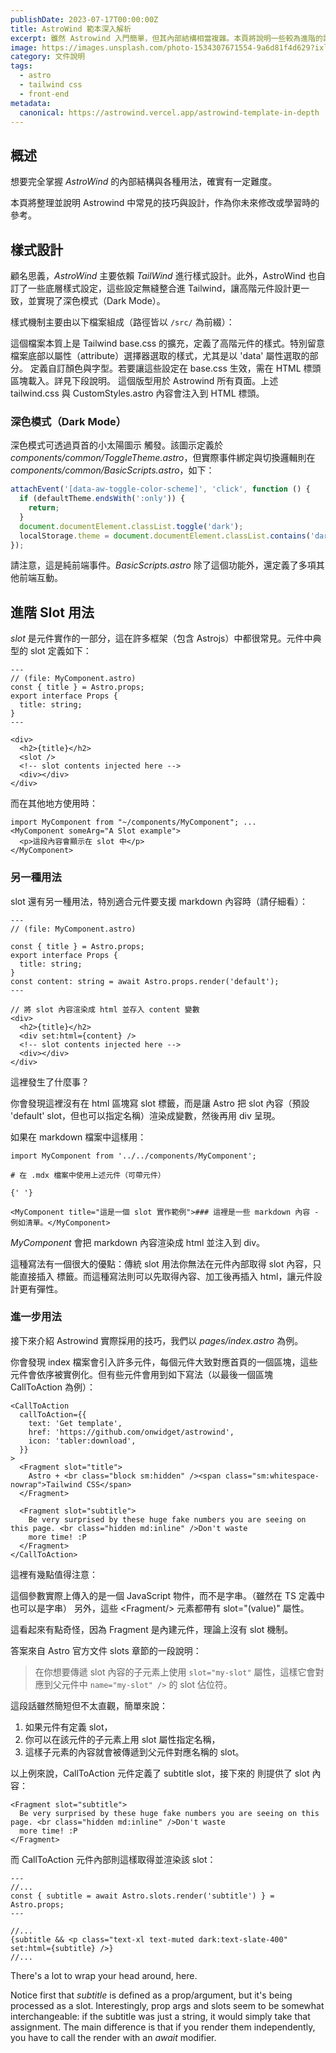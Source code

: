 ```yaml
---
publishDate: 2023-07-17T00:00:00Z
title: AstroWind 範本深入解析
excerpt: 雖然 Astrowind 入門簡單，但其內部結構相當複雜。本頁將說明一些較為進階的設計與用法，協助你深入理解與擴充。
image: https://images.unsplash.com/photo-1534307671554-9a6d81f4d629?ixlib=rb-4.0.3&ixid=M3wxMjA3fDB8MHxwaG90by1wYWdlfHx8fGVufDB8fHx8fA%3D%3D&auto=format&fit=crop&w=1651&q=80
category: 文件說明
tags:
  - astro
  - tailwind css
  - front-end
metadata:
  canonical: https://astrowind.vercel.app/astrowind-template-in-depth
---
```



## 概述

想要完全掌握 _AstroWind_ 的內部結構與各種用法，確實有一定難度。

本頁將整理並說明 Astrowind 中常見的技巧與設計，作為你未來修改或學習時的參考。

## 樣式設計

顧名思義，_AstroWind_ 主要依賴 _TailWind_ 進行樣式設計。此外，AstroWind 也自訂了一些底層樣式設定，這些設定無縫整合進 Tailwind，讓高階元件設計更一致，並實現了深色模式（Dark Mode）。

樣式機制主要由以下檔案組成（路徑皆以 `/src/` 為前綴）：

<DListItem dt="assets/styles/tailwind.css">
  這個檔案本質上是 Tailwind base.css 的擴充，定義了高階元件的樣式。特別留意檔案底部以屬性（attribute）選擇器選取的樣式，尤其是以 'data' 屬性選取的部分。
</DListItem>
<DListItem dt="components/CustomStyles.astro">
  定義自訂顏色與字型。若要讓這些設定在 base.css 生效，需在 HTML 標頭區塊載入。詳見下段說明。
</DListItem>
<DListItem dt="layouts/Layout.astro">
  這個版型用於 Astrowind 所有頁面。上述 tailwind.css 與 CustomStyles.astro 內容會注入到 HTML 標頭。
</DListItem>

### 深色模式（Dark Mode）

深色模式可透過頁首的小太陽圖示 <ToggleTheme/> 觸發。該圖示定義於 _components/common/ToggleTheme.astro_，但實際事件綁定與切換邏輯則在 _components/common/BasicScripts.astro_，如下：

```javascript
attachEvent('[data-aw-toggle-color-scheme]', 'click', function () {
  if (defaultTheme.endsWith(':only')) {
    return;
  }
  document.documentElement.classList.toggle('dark');
  localStorage.theme = document.documentElement.classList.contains('dark') ? 'dark' : 'light';
});
```

請注意，這是純前端事件。_BasicScripts.astro_ 除了這個功能外，還定義了多項其他前端互動。

## 進階 Slot 用法

_slot_ 是元件實作的一部分，這在許多框架（包含 Astrojs）中都很常見。元件中典型的 slot 定義如下：

```astro
---
// (file: MyComponent.astro)
const { title } = Astro.props;
export interface Props {
  title: string;
}
---

<div>
  <h2>{title}</h2>
  <slot />
  <!-- slot contents injected here -->
  <div></div>
</div>
```

而在其他地方使用時：

```astro
import MyComponent from "~/components/MyComponent"; ...
<MyComponent someArg="A Slot example">
  <p>這段內容會顯示在 slot 中</p>
</MyComponent>
```

### 另一種用法

slot 還有另一種用法，特別適合元件要支援 markdown 內容時（請仔細看）：

```astro
---
// (file: MyComponent.astro)

const { title } = Astro.props;
export interface Props {
  title: string;
}
const content: string = await Astro.props.render('default');
---

// 將 slot 內容渲染成 html 並存入 content 變數
<div>
  <h2>{title}</h2>
  <div set:html={content} />
  <!-- slot contents injected here -->
  <div></div>
</div>
```

這裡發生了什麼事？

你會發現這裡沒有在 html 區塊寫 slot 標籤，而是讓 Astro 把 slot 內容（預設 'default' slot，但也可以指定名稱）渲染成變數，然後再用 div 呈現。

如果在 markdown 檔案中這樣用：

```mdx
import MyComponent from '../../components/MyComponent';

# 在 .mdx 檔案中使用上述元件（可帶元件）

{' '}

<MyComponent title="這是一個 slot 實作範例">### 這裡是一些 markdown 內容 - 例如清單。</MyComponent>
```

_MyComponent_ 會把 markdown 內容渲染成 html 並注入到 div。

這種寫法有一個很大的優點：傳統 slot 用法你無法在元件內部取得 slot 內容，只能直接插入 <slot/> 標籤。而這種寫法則可以先取得內容、加工後再插入 html，讓元件設計更有彈性。

### 進一步用法

接下來介紹 Astrowind 實際採用的技巧，我們以 _pages/index.astro_ 為例。

你會發現 index 檔案會引入許多元件，每個元件大致對應首頁的一個區塊，這些元件會依序被實例化。但有些元件會用到如下寫法（以最後一個區塊 CallToAction 為例）：

```astro
<CallToAction
  callToAction={{
    text: 'Get template',
    href: 'https://github.com/onwidget/astrowind',
    icon: 'tabler:download',
  }}
>
  <Fragment slot="title">
    Astro + <br class="block sm:hidden" /><span class="sm:whitespace-nowrap">Tailwind CSS</span>
  </Fragment>

  <Fragment slot="subtitle">
    Be very surprised by these huge fake numbers you are seeing on this page. <br class="hidden md:inline" />Don't waste
    more time! :P
  </Fragment>
</CallToAction>
```

這裡有幾點值得注意：

<DListItem dt="The <em>callToAction</em> argument">
  這個參數實際上傳入的是一個 JavaScript 物件，而不是字串。（雖然在 TS 定義中也可以是字串）
</DListItem>
<DListItem dt="There are several <em>Fragment</em> children">
  另外，這些 &lt;Fragment/&gt; 元素都帶有 slot="(value)" 屬性。
</DListItem>

這看起來有點奇怪，因為 Fragment 是內建元件，理論上沒有 slot 機制。

答案來自 Astro 官方文件 slots 章節的一段說明：

> 在你想要傳遞 slot 內容的子元素上使用 `slot="my-slot"` 屬性，這樣它會對應到父元件中 `name="my-slot" />` 的 slot 佔位符。

這段話雖然簡短但不太直觀，簡單來說：

1. 如果元件有定義 slot，
2. 你可以在該元件的子元素上用 slot 屬性指定名稱，
3. 這樣子元素的內容就會被傳遞到父元件對應名稱的 slot。

以上例來說，CallToAction 元件定義了 subtitle slot，接下來的 <Fragment slot="subtitle"> 則提供了 slot 內容：

```astro
<Fragment slot="subtitle">
  Be very surprised by these huge fake numbers you are seeing on this page. <br class="hidden md:inline" />Don't waste
  more time! :P
</Fragment>
```

而 CallToAction 元件內部則這樣取得並渲染該 slot：

```astro
---
//...
const { subtitle = await Astro.slots.render('subtitle') } = Astro.props;
---

//...
{subtitle && <p class="text-xl text-muted dark:text-slate-400" set:html={subtitle} />}
//...
```

There's a lot to wrap your head around, here.

Notice first that _subtitle_ is defined as a prop/argument, but it's being processed as a slot. Interestingly, prop args and slots seem to be somewhat interchangeable: if the subtitle was just a string, it would simply take that assignment. The main difference is that if you render them independently, you have to call the render with an _await_ modifier.
